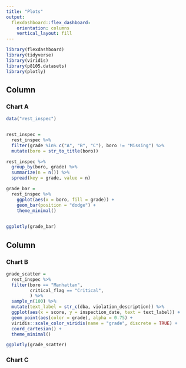 ```yaml
---
title: "Plots"
output: 
  flexdashboard::flex_dashboard:
    orientation: columns
    vertical_layout: fill
---
```


```r
library(flexdashboard)
library(tidyverse)
library(viridis)
library(p8105.datasets)
library(plotly)
```

Column {data-width=650}
-----------------------------------------------------------------------

### Chart A

```r
data("rest_inspec")


rest_inspec =
  rest_inspec %>%
  filter(grade %in% c("A", "B", "C"), boro != "Missing") %>% 
  mutate(boro = str_to_title(boro))

```

```r
rest_inspec %>% 
  group_by(boro, grade) %>% 
  summarize(n = n()) %>% 
  spread(key = grade, value = n)
```


```r
grade_bar = 
  rest_inspec %>% 
    ggplot(aes(x = boro, fill = grade)) +
    geom_bar(position = "dodge") +
    theme_minimal() 
    

ggplotly(grade_bar)
```

Column {data-width=350}
-----------------------------------------------------------------------

### Chart B

```r
grade_scatter = 
  rest_inspec %>%
  filter(boro == "Manhattan", 
         critical_flag == "Critical", 
         ) %>% 
  sample_n(100) %>%
  mutate(text_label = str_c(dba, violation_description)) %>% 
  ggplot(aes(x = score, y = inspection_date, text = text_label)) +
  geom_point(aes(color = grade), alpha = 0.75) +
  viridis::scale_color_viridis(name = "grade", discrete = TRUE) +
  coord_cartesian() +
  theme_minimal() 

ggplotly(grade_scatter)
```

### Chart C

```r

```

